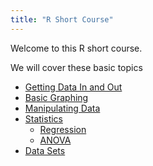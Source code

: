 ```yaml
---
title: "R Short Course"
---
```


Welcome to this R short course.  

We will cover these basic topics

* [Getting Data In and Out](input_output.html)
* [Basic Graphing](graph/graph_README.html)
* [Manipulating Data](dataMunging/munging_README.html)
* [Statistics](stats/stats_README.html)
  * [Regression](stats/regression.html)
  * [ANOVA](stats/ANOVA.html)
* [Data Sets](datasets/datasets_README.html)
